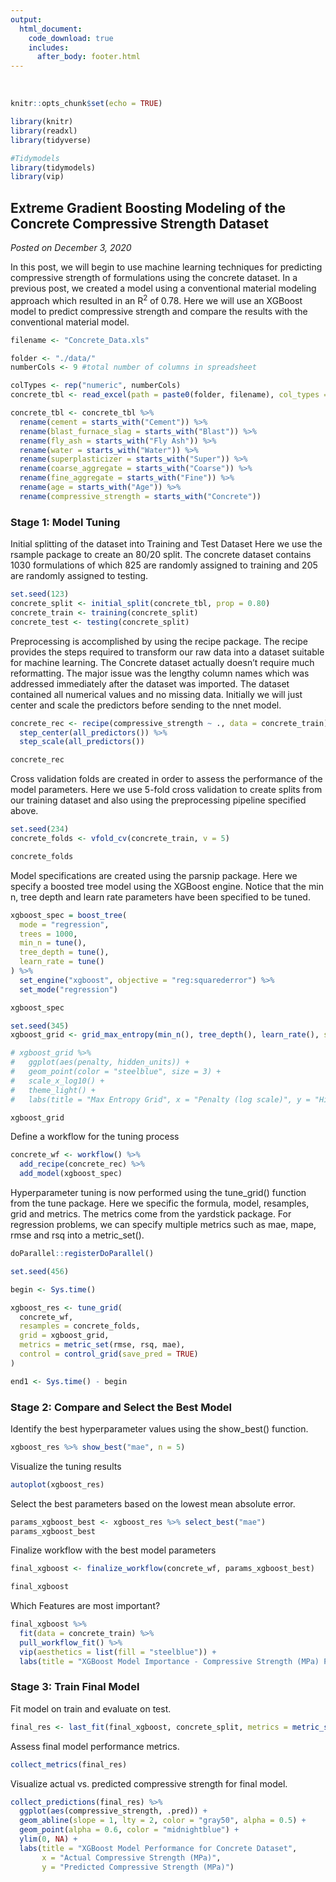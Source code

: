 ```yaml
---
output: 
  html_document:
    code_download: true
    includes:
      after_body: footer.html
---
```

<br>
```r
knitr::opts_chunk$set(echo = TRUE)
```

```r
library(knitr)
library(readxl)
library(tidyverse)

#Tidymodels
library(tidymodels)
library(vip)
```

## **Extreme Gradient Boosting Modeling of the Concrete Compressive Strength Dataset**
*Posted on December 3, 2020*

In this post, we will begin to use machine learning techniques for predicting compressive strength of formulations using the concrete dataset.  In a previous post, we created a model using a conventional material modeling approach which resulted in an R^2^ of 0.78.  Here we will use an XGBoost model to predict compressive strength and compare the results with the conventional material model.

```r
filename <- "Concrete_Data.xls"

folder <- "./data/"
numberCols <- 9 #total number of columns in spreadsheet

colTypes <- rep("numeric", numberCols)
concrete_tbl <- read_excel(path = paste0(folder, filename), col_types = colTypes)

concrete_tbl <- concrete_tbl %>%
  rename(cement = starts_with("Cement")) %>%
  rename(blast_furnace_slag = starts_with("Blast")) %>%
  rename(fly_ash = starts_with("Fly Ash")) %>%
  rename(water = starts_with("Water")) %>%
  rename(superplasticizer = starts_with("Super")) %>%
  rename(coarse_aggregate = starts_with("Coarse")) %>%
  rename(fine_aggregate = starts_with("Fine")) %>%
  rename(age = starts_with("Age")) %>%
  rename(compressive_strength = starts_with("Concrete"))
```

### Stage 1: Model Tuning

Initial splitting of the dataset into Training and Test Dataset  Here we use the rsample package to create an 80/20 split.  The concrete dataset contains 1030 formulations of which 825 are randomly assigned to training and 205 are randomly assigned to testing.
```r
set.seed(123)
concrete_split <- initial_split(concrete_tbl, prop = 0.80)
concrete_train <- training(concrete_split)
concrete_test <- testing(concrete_split)
```

Preprocessing is accomplished by using the recipe package.  The recipe provides the steps required to transform our raw data into a dataset suitable for machine learning.  The Concrete dataset actually doesn't require much reformatting.  The major issue was the lengthy column names which was addressed immediately after the dataset was imported.  The dataset contained all numerical values and no missing data.  Initially we will just center and scale the predictors before sending to the nnet model.
```r
concrete_rec <- recipe(compressive_strength ~ ., data = concrete_train) %>%
  step_center(all_predictors()) %>%
  step_scale(all_predictors())

concrete_rec
```

Cross validation folds are created in order to assess the performance of the model parameters.  Here we use 5-fold cross validation to create splits from our training dataset and also using the preprocessing pipeline specified above.
```r
set.seed(234)
concrete_folds <- vfold_cv(concrete_train, v = 5)

concrete_folds
```

Model specifications are created using the parsnip package.  Here we specify a boosted tree model using the XGBoost engine.  Notice that the min n, tree depth and learn rate parameters have been specified to be tuned.  

```r
xgboost_spec = boost_tree(
  mode = "regression",
  trees = 1000,
  min_n = tune(),
  tree_depth = tune(),
  learn_rate = tune()
) %>%
  set_engine("xgboost", objective = "reg:squarederror") %>%
  set_mode("regression")

xgboost_spec
```

```r
set.seed(345)
xgboost_grid <- grid_max_entropy(min_n(), tree_depth(), learn_rate(), size = 30)

# xgboost_grid %>%
#   ggplot(aes(penalty, hidden_units)) +
#   geom_point(color = "steelblue", size = 3) +
#   scale_x_log10() +
#   theme_light() +
#   labs(title = "Max Entropy Grid", x = "Penalty (log scale)", y = "Hidden Units")

xgboost_grid
```

Define a workflow for the tuning process
```r
concrete_wf <- workflow() %>%
  add_recipe(concrete_rec) %>%
  add_model(xgboost_spec)
```

Hyperparameter tuning is now performed using the tune_grid() function from the tune package.  Here we specific the formula, model, resamples, grid and metrics.  The metrics come from the yardstick package. For regression problems, we can specify multiple metrics such as mae, mape, rmse and rsq into a metric_set().
```r
doParallel::registerDoParallel()

set.seed(456)

begin <- Sys.time()

xgboost_res <- tune_grid(
  concrete_wf,
  resamples = concrete_folds,
  grid = xgboost_grid,
  metrics = metric_set(rmse, rsq, mae),
  control = control_grid(save_pred = TRUE)
)

end1 <- Sys.time() - begin
```

### Stage 2: Compare and Select the Best Model

Identify the best hyperparameter values using the show_best() function.
```r
xgboost_res %>% show_best("mae", n = 5)
```

Visualize the tuning results
```r
autoplot(xgboost_res)
```

Select the best parameters based on the lowest mean absolute error.
```r
params_xgboost_best <- xgboost_res %>% select_best("mae")
params_xgboost_best
```

Finalize workflow with the best model parameters
```r
final_xgboost <- finalize_workflow(concrete_wf, params_xgboost_best)

final_xgboost
```

Which Features are most important?
```r
final_xgboost %>%
  fit(data = concrete_train) %>%
  pull_workflow_fit() %>%
  vip(aesthetics = list(fill = "steelblue")) +
  labs(title = "XGBoost Model Importance - Compressive Strength (MPa) Prediction")
```

### Stage 3: Train Final Model

Fit model on train and evaluate on test.
```r
final_res <- last_fit(final_xgboost, concrete_split, metrics = metric_set(rmse, rsq, mae))
```

Assess final model performance metrics.
```r
collect_metrics(final_res)
```

Visualize actual vs. predicted compressive strength for final model.
```r
collect_predictions(final_res) %>%
  ggplot(aes(compressive_strength, .pred)) +
  geom_abline(slope = 1, lty = 2, color = "gray50", alpha = 0.5) +
  geom_point(alpha = 0.6, color = "midnightblue") +
  ylim(0, NA) +
  labs(title = "XGBoost Model Performance for Concrete Dataset", 
       x = "Actual Compressive Strength (MPa)", 
       y = "Predicted Compressive Strength (MPa)")
```
